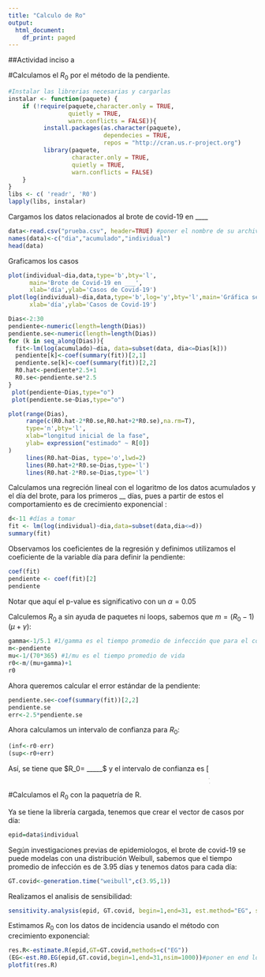 ---
title: "Calculo de Ro"
output:
  html_document:
    df_print: paged
---

##Actividad inciso a

#Calculamos el $R_0$ por el método de la pendiente.


```{r setup, include=FALSE, results=FALSE}
#Instalar las librerias necesarias y cargarlas
instalar <- function(paquete) {
    if (!require(paquete,character.only = TRUE,
                 quietly = TRUE, 
                 warn.conflicts = FALSE)){
          install.packages(as.character(paquete),
                           dependecies = TRUE,
                           repos = "http://cran.us.r-project.org")
          library(paquete,
                  character.only = TRUE, 
                  quietly = TRUE,
                  warn.conflicts = FALSE)
    }
}
libs <- c( 'readr', 'R0') 
lapply(libs, instalar)
```



Cargamos los datos relacionados al brote de covid-19 en ____
```{r}
data<-read.csv("prueba.csv", header=TRUE) #poner el nombre de su archivo
names(data)<-c("dia","acumulado","individual")
head(data)
```

Graficamos los casos

```{r}
plot(individual~dia,data,type='b',bty='l',
      main='Brote de Covid-19 en ___',
      xlab='día',ylab='Casos de Covid-19')
plot(log(individual)~dia,data,type='b',log='y',bty='l',main='Gráfica semilog de datos acumulados de brote de covid-19 en ___',
      xlab='día',ylab='Casos de Covid-19')
```


```{r}
Dias<-2:30
pendiente<-numeric(length=length(Dias))
pendiente.se<-numeric(length=length(Dias))
for (k in seq_along(Dias)){
  fit<-lm(log(acumulado)~dia, data=subset(data, dia<=Dias[k]))
  pendiente[k]<-coef(summary(fit))[2,1]
  pendiente.se[k]<-coef(summary(fit))[2,2]
  R0.hat<-pendiente*2.5+1
  R0.se<-pendiente.se*2.5
}
 plot(pendiente~Dias,type="o")
 plot(pendiente.se~Dias,type="o")
```


```{r}
plot(range(Dias), 
     range(c(R0.hat-2*R0.se,R0.hat+2*R0.se),na.rm=T), 
     type='n',bty='l',
     xlab="longitud inicial de la fase",
     ylab= expression("estimado" ~ R[0])
)
     lines(R0.hat~Dias, type='o',lwd=2)
     lines(R0.hat+2*R0.se~Dias,type='l')
     lines(R0.hat-2*R0.se~Dias,type='l')
```

Calculamos una regreción lineal con el logaritmo de los datos acumulados y el día del brote, para los primeros __ días, pues a partir de estos el comportamiento es de crecimiento exponencial : 

```{r}
d<-11 #días a tomar
fit <- lm(log(individual)~dia,data=subset(data,dia<=d))
summary(fit)
```

Observamos los coeficientes de la regresión y definimos utilizamos el coeficiente de la variable día para definir la pendiente:

```{r}
coef(fit)
pendiente <- coef(fit)[2]
pendiente
```
Notar que aquí el p-value es significativo con un $\alpha=0.05$

Calculemos $R_0$ a sin ayuda de paquetes ni loops, sabemos que $m=(R_0-1)(\mu+\gamma)$: 
```{r}
gamma<-1/5.1 #1/gamma es el tiempo promedio de infección que para el covid-19 es 5.1 días
m<-pendiente
mu<-1/(70*365) #1/mu es el tiempo promedio de vida
r0<-m/(mu+gamma)+1
r0
```

Ahora queremos calcular el error estándar de la pendiente:

```{r}
pendiente.se<-coef(summary(fit))[2,2]
pendiente.se
err<-2.5*pendiente.se
```
Ahora calculamos un intervalo de confianza para $R_0$:
```{r}
(inf<-r0-err)
(sup<-r0+err)
```

Así, se tiene que $R_0= _____$ y el intervalo de confianza es $[_____ , _____]$


#Calculamos el $R_0$ con la paquetría de R.

Ya se tiene la librería cargada, tenemos que crear el vector de casos por día:

```{r}
epid=data$individual
```

Según investigaciones previas de epidemiologos, el brote de covid-19 se puede modelas con una distribución Weibull, sabemos que el tiempo promedio de infección es de 3.95 días y tenemos datos para cada día:

```{r}
GT.covid<-generation.time("weibull",c(3.95,1))
```

Realizamos el analisis de sensibilidad:


```{r}
sensitivity.analysis(epid, GT.covid, begin=1,end=31, est.method="EG", sa.type="time") #poner en end los días totales que tienes de datos
```

Estimamos $R_0$ con los datos de incidencia usando el método con crecimiento exponencial:

```{r}
res.R<-estimate.R(epid,GT=GT.covid,methods=c("EG"))
(EG<-est.R0.EG(epid,GT.covid,begin=1,end=31,nsim=1000))#poner en end los días totales que tienes de datos
plotfit(res.R)
```









